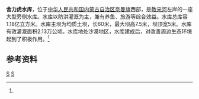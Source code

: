{{Infobox Reservoir 
|name = 舍力虎水库
|nickname =
|image = 
|image_caption = 
|map = 
|map_caption = 
|pushpin_map = China Inner Mongolia
|pushpin_map_caption = 舍力虎水库在内蒙古的位置
|code =BBA10400182
|class = 大型水库
|location_of_reservoir = [[内蒙古自治区|内蒙古自治区]][[奈曼旗|奈曼旗]]
|location_of_dam =
|inflow = [[孟克河|孟克河]]
|outflow =[[教来河|教来河]]
|catchment_area =
|reservoir_area =
|mean_depth = 
|maximum_depth = 
|flood_level = 
|normal_water_level =
|dead_water_level = 
|water_quality = 
|island = 
|maximum_storage_capacity = 1.18亿
|normal_storage_capacity =
|type_of_dam =均质土坝
|elevation_of_dam =
|height_of_dam =7.5 
|length_of_dam =60
|width_of_dam =5
|installed_capacity = 
|irrigated_area =2.13万公顷
|start = 
|complete = 
|cost = 
|emigrate =
|latd = 42
|latm = 43
|lats = 39.4
|latNS =N 
|longd = 120
|longm = 29
|longs =56.1
|longEW = E
|website = 
|footnotes = <ref name="中国河湖大典">{{cite book zh |author=《[[中国河湖大典|中国河湖大典]]》编纂委员会 |title=《中国河湖大典·黑龙江、辽河卷》 |format=M |edition=1 |location=北京 |publisher=中国水利水电出版社 |date=2014年4月 |pages=239页 |id= ISBN 978-7-5170-1950-3}}</ref>
}}
'''舍力虎水库'''，位于[[中华人民共和国|中华人民共和国]][[内蒙古自治区|内蒙古自治区]][[奈曼旗|奈曼旗]]西部，是[[教来河|教来河]]左岸的一座大型旁侧水库。水库以防洪灌溉为主，兼有养鱼、旅游等综合效益。水库总库容1.18亿立方米。水库主坝为均质土坝，长60米，最大坝高7.5米，坝顶宽5米。水库有效灌溉面积2.13万公顷。水库地处沙漠地区，水库建成后，对改善周边生态环境起到了积极作用。<ref name="中国河湖大典"/>

==参考资料==
{{reflist}}
[[Category:内蒙古水库|S]]
[[Category:奈曼旗|S]]